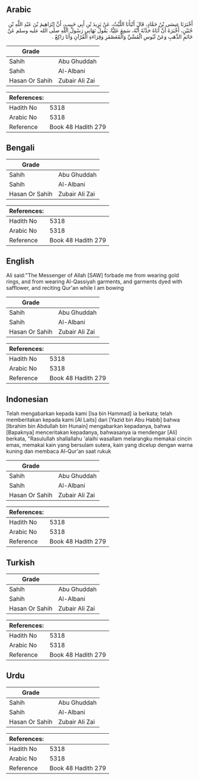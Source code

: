 ## Arabic


<div dir="rtl" lang="ar" style={{fontSize:'larger',backgroundColor:'#f8f9fa',padding:20}}>
أَخْبَرَنَا عِيسَى بْنُ حَمَّادٍ، قَالَ أَنْبَأَنَا اللَّيْثُ، عَنْ يَزِيدَ بْنِ أَبِي حَبِيبٍ، أَنَّ إِبْرَاهِيمَ بْنَ عَبْدِ اللَّهِ بْنِ حُنَيْنٍ، أَخْبَرَهُ أَنَّ أَبَاهُ حَدَّثَهُ أَنَّهُ، سَمِعَ عَلِيًّا، يَقُولُ نَهَانِي رَسُولُ اللَّهِ صلى الله عليه وسلم عَنْ خَاتَمِ الذَّهَبِ وَعَنْ لَبُوسِ الْقَسِّيِّ وَالْمُعَصْفَرِ وَقِرَاءَةِ الْقُرْآنِ وَأَنَا رَاكِعٌ ‏.‏
</div>
<div style={{backgroundColor:'#f8f9fa',padding:20, marginBottom: 10}}><table> <thead> <tr> <th>Grade</th> <th></th> </tr> </thead> <tbody> <tr><td>Sahih</td><td>Abu Ghuddah</td></tr><tr><td>Sahih</td><td>Al-Albani</td></tr><tr><td>Hasan Or Sahih</td><td>Zubair Ali Zai</td></tr></tbody></table><table> <thead> <tr> <th>References:</th> <th></th> </tr> </thead> <tbody><tr><td>Hadith No</td><td>5318</td></tr><tr><td>Arabic No</td><td>5318</td></tr><tr><td>Reference</td><td>Book 48 Hadith 279</td></tr></tbody></table></div>

## Bengali


<div dir="ltr" lang="bn" style={{fontSize:'larger',backgroundColor:'#f8f9fa',padding:20}}>

</div>
<div style={{backgroundColor:'#f8f9fa',padding:20, marginBottom: 10}}><table> <thead> <tr> <th>Grade</th> <th></th> </tr> </thead> <tbody> <tr><td>Sahih</td><td>Abu Ghuddah</td></tr><tr><td>Sahih</td><td>Al-Albani</td></tr><tr><td>Hasan Or Sahih</td><td>Zubair Ali Zai</td></tr></tbody></table><table> <thead> <tr> <th>References:</th> <th></th> </tr> </thead> <tbody><tr><td>Hadith No</td><td>5318</td></tr><tr><td>Arabic No</td><td>5318</td></tr><tr><td>Reference</td><td>Book 48 Hadith 279</td></tr></tbody></table></div>

## English


<div dir="ltr" lang="en" style={{fontSize:'larger',backgroundColor:'#f8f9fa',padding:20}}>
Ali said:"The Messenger of Allah [SAW] forbade me from wearing gold rings, and from wearing Al-Qassiyah garments, and garments dyed with safflower, and reciting Qur'an while I am bowing
</div>
<div style={{backgroundColor:'#f8f9fa',padding:20, marginBottom: 10}}><table> <thead> <tr> <th>Grade</th> <th></th> </tr> </thead> <tbody> <tr><td>Sahih</td><td>Abu Ghuddah</td></tr><tr><td>Sahih</td><td>Al-Albani</td></tr><tr><td>Hasan Or Sahih</td><td>Zubair Ali Zai</td></tr></tbody></table><table> <thead> <tr> <th>References:</th> <th></th> </tr> </thead> <tbody><tr><td>Hadith No</td><td>5318</td></tr><tr><td>Arabic No</td><td>5318</td></tr><tr><td>Reference</td><td>Book 48 Hadith 279</td></tr></tbody></table></div>

## Indonesian


<div dir="ltr" lang="id" style={{fontSize:'larger',backgroundColor:'#f8f9fa',padding:20}}>
Telah mengabarkan kepada kami [Isa bin Hammad] ia berkata; telah memberitakan kepada kami [Al Laits] dari [Yazid bin Abu Habib] bahwa [Ibrahim bin Abdullah bin Hunain] mengabarkan kepadanya, bahwa [Bapaknya] menceritakan kepadanya, bahwasanya ia mendengar [Ali] berkata, "Rasulullah shallallahu 'alaihi wasallam melarangku memakai cincin emas, memakai kain yang bersulam sutera, kain yang dicelup dengan warna kuning dan membaca Al-Qur'an saat rukuk
</div>
<div style={{backgroundColor:'#f8f9fa',padding:20, marginBottom: 10}}><table> <thead> <tr> <th>Grade</th> <th></th> </tr> </thead> <tbody> <tr><td>Sahih</td><td>Abu Ghuddah</td></tr><tr><td>Sahih</td><td>Al-Albani</td></tr><tr><td>Hasan Or Sahih</td><td>Zubair Ali Zai</td></tr></tbody></table><table> <thead> <tr> <th>References:</th> <th></th> </tr> </thead> <tbody><tr><td>Hadith No</td><td>5318</td></tr><tr><td>Arabic No</td><td>5318</td></tr><tr><td>Reference</td><td>Book 48 Hadith 279</td></tr></tbody></table></div>

## Turkish


<div dir="ltr" lang="tr" style={{fontSize:'larger',backgroundColor:'#f8f9fa',padding:20}}>

</div>
<div style={{backgroundColor:'#f8f9fa',padding:20, marginBottom: 10}}><table> <thead> <tr> <th>Grade</th> <th></th> </tr> </thead> <tbody> <tr><td>Sahih</td><td>Abu Ghuddah</td></tr><tr><td>Sahih</td><td>Al-Albani</td></tr><tr><td>Hasan Or Sahih</td><td>Zubair Ali Zai</td></tr></tbody></table><table> <thead> <tr> <th>References:</th> <th></th> </tr> </thead> <tbody><tr><td>Hadith No</td><td>5318</td></tr><tr><td>Arabic No</td><td>5318</td></tr><tr><td>Reference</td><td>Book 48 Hadith 279</td></tr></tbody></table></div>

## Urdu


<div dir="rtl" lang="ur" style={{fontSize:'larger',backgroundColor:'#f8f9fa',padding:20}}>

</div>
<div style={{backgroundColor:'#f8f9fa',padding:20, marginBottom: 10}}><table> <thead> <tr> <th>Grade</th> <th></th> </tr> </thead> <tbody> <tr><td>Sahih</td><td>Abu Ghuddah</td></tr><tr><td>Sahih</td><td>Al-Albani</td></tr><tr><td>Hasan Or Sahih</td><td>Zubair Ali Zai</td></tr></tbody></table><table> <thead> <tr> <th>References:</th> <th></th> </tr> </thead> <tbody><tr><td>Hadith No</td><td>5318</td></tr><tr><td>Arabic No</td><td>5318</td></tr><tr><td>Reference</td><td>Book 48 Hadith 279</td></tr></tbody></table></div>